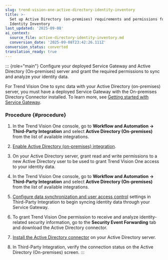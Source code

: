 ```yaml
---
slug: trend-vision-one-active-directory-identity-inventory
title: >-
  Set up Active Directory (on-premises) requirements and permissions for use in
  Identity Inventory
last_updated: '2025-09-08'
ai_context:
  source_file: active-directory-identity-inventory.md
  conversion_date: '2025-09-08T23:42:26.111Z'
conversion_status: converted
translation_ready: true
---
```


::: {role="main"}
Configure your deployed Service Gateway and Active Directory (On-premises) server and grant the required permissions to sync and analyze your identity data.

For Trend Vision One to sync data with your Active Directory (on-premises) server, you must have a deployed Service Gateway with the On-premises Directory Connector installed. To learn more, see [Getting started with Service Gateway](getting-started-service-gateway.mdx).

### Procedure {#procedure}

1.  In the Trend Vision One console, go to **Workflow and Automation → Third-Party Integration** and select **Active Directory (On-premises)** from the list of available integrations.

2.  [Enable Active Directory (on-premises) integration](ad-premises-integration.mdx).

3.  On your Active Directory server, grant read and write permissions to a new Active Directory user to be used to grant Trend Vision One access to your identity data.

4.  In the Trend Vision One console, go to **Workflow and Automation → Third-Party Integration** and select **Active Directory (On-premises)** from the list of available integrations.

5.  [Configure data synchronization and user access control](adfs-user-access-control.mdx) settings in Third-Party Integration to begin syncing identity data through your Service Gateway.

6.  To grant Trend Vision One permission to receive and analyze identity-related security information, go to the **Security Event Forwarding** tab and download the Active Directory connector.

7.  [Install the Active Directory connector](security-event-forwarding.mdx) on your Active Directory server.

8.  In Third-Party Integration, verify the connection status on the Active Directory (On-premises) screen.
:::
